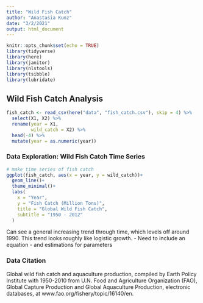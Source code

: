 ```yaml
---
title: "Wild Fish Catch"
author: "Anastasia Kunz"
date: "3/2/2021"
output: html_document
---
```


```r
knitr::opts_chunk$set(echo = TRUE)
library(tidyverse)
library(here)
library(janitor)
library(nlstools)
library(tsibble)
library(lubridate)
```


## Wild Fish Catch Analysis

```r
fish_catch <- read_csv(here("data", "fish_catch.csv"), skip = 4) %>% 
  select(X1, X2) %>% 
  rename(year = X1,
         wild_catch = X2) %>% 
  head(-4) %>% 
  mutate(year = as.numeric(year))

```

### Data Exploration: Wild Fish Catch Time Series

```r
# make time series of fish catch
ggplot(fish_catch, aes(x = year, y = wild_catch))+
  geom_line()+
  theme_minimal()+
  labs(
    x = "Year",
    y = "Fish Catch (Million Tons)",
    title = "Global Wild Fish Catch",
    subtitle = "1950 - 2012"
  )
```

Can see a general increasing trend through time, which levels off around 1990. This trend looks roughly like logistic growth.
  - Need to include an equation
  - and estimations for parameters
  






### Data Citation 
Global wild fish catch and aquaculture production, compiled by Earth Policy Institute with 1950-2010 from U.N. Food and Agriculture Organization (FAO), Global Capture Production and Global Aquaculture Production, electronic databases, at www.fao.org/fishery/topic/16140/en.
